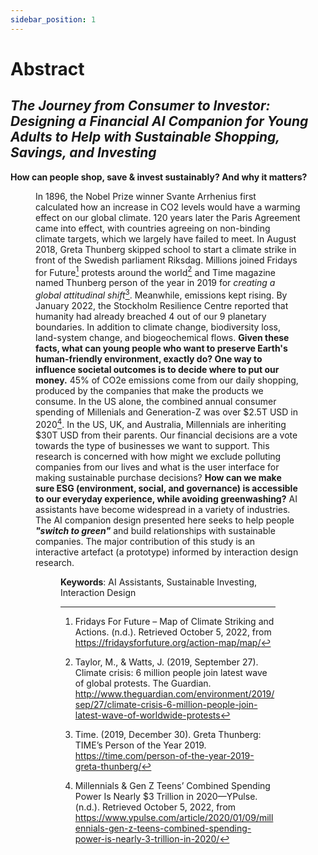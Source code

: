 ```yaml
---
sidebar_position: 1
---
```



# Abstract

## *The Journey from Consumer to Investor: Designing a Financial AI Companion for Young Adults to Help with Sustainable Shopping, Savings, and Investing*

 **How can people shop, save & invest sustainably? And why it matters?** 

<Figure caption="Climate protest in Geneva on 27th September, 2019" src={Geneve} refURL="https://commons.wikimedia.org/wiki/File:Gr%C3%A8veClimatGen%C3%A8ve-27sept2019-041-RuesBasses.jpg" refTitle="Wikimedia Commons" />

In 1896, the Nobel Prize winner Svante Arrhenius first calculated how an increase in CO2 levels would have a warming effect on our global climate. 120 years later the Paris Agreement came into effect, with countries agreeing on non-binding climate targets, which we largely have failed to meet. In August 2018, Greta Thunberg skipped school to start a climate strike in front of the Swedish parliament Riksdag. Millions joined Fridays for Future[^3] protests around the world[^1] and Time magazine named Thunberg person of the year in 2019 for *creating a global attitudinal shift*[^2]. Meanwhile, emissions kept rising. By January 2022, the Stockholm Resilience Centre reported that humanity had already breached 4 out of our 9 planetary boundaries. In addition to climate change, biodiversity loss, land-system change, and biogeochemical flows. **Given these facts, what can young people who want to preserve Earth's human-friendly environment, exactly do? One way to influence societal outcomes is to decide where to put our money.** 45% of CO2e emissions come from our daily shopping, produced by the companies that make the products we consume. In the US alone, the combined annual consumer spending of Millenials and Generation-Z was over $2.5T USD in 2020[^4]. In the US, UK, and Australia, Millennials are inheriting $30T USD from their parents. Our financial decisions are a vote towards the type of businesses we want to support. This research is concerned with how might we exclude polluting companies from our lives and what is the user interface for making sustainable purchase decisions? **How can we make sure ESG (environment, social, and governance) is accessible to our everyday experience, while avoiding greenwashing?** AI assistants have become widespread in a variety of industries. The AI companion design presented here seeks to help people ***"switch to green"*** and build relationships with sustainable companies. The major contribution of this study is an interactive artefact (a prototype) informed by interaction design research.

<Figure caption="Planetary Boundaries" src={Boundaries} refURL="https://www.stockholmresilience.org/research/planetary-boundaries.html" refTitle="J. Lokrantz/Azote based on Steffen et al. 2015" />

**Keywords**: 
AI Assistants, Sustainable Investing, Interaction Design


[^1]: Taylor, M., & Watts, J. (2019, September 27). Climate crisis: 6 million people join latest wave of global protests. The Guardian. http://www.theguardian.com/environment/2019/sep/27/climate-crisis-6-million-people-join-latest-wave-of-worldwide-protests

[^2]: Time. (2019, December 30). Greta Thunberg: TIME’s Person of the Year 2019. https://time.com/person-of-the-year-2019-greta-thunberg/

[^3]: Fridays For Future – Map of Climate Striking and Actions. (n.d.). Retrieved October 5, 2022, from https://fridaysforfuture.org/action-map/map/

[^4]: Millennials & Gen Z Teens’ Combined Spending Power Is Nearly $3 Trillion in 2020—YPulse. (n.d.). Retrieved October 5, 2022, from https://www.ypulse.com/article/2020/01/09/millennials-gen-z-teens-combined-spending-power-is-nearly-3-trillion-in-2020/

[^5]: Top 100 Largest Sovereign Wealth Fund Rankings by Total Assets—SWFI. (n.d.). Retrieved October 5, 2022, from https://www.swfinstitute.org/fund-rankings/sovereign-wealth-fund

[^6]: Fink, L. (2020). Larry Fink’s Letter to CEOs. BlackRock. https://www.blackrock.com/corporate/investor-relations/larry-fink-ceo-letter

[^7]: Washington Post, 2022

[^8]: Rocky ride ahead for Norway’s $1.2 trillion wealth fund | Reuters. (n.d.). Retrieved October 5, 2022, from https://www.reuters.com/world/europe/norway-sovereign-wealth-fund-ceo-warns-rocky-ride-ahead-2022-05-03/

[^9]: FirstInsight, 2020

[^10]: Turits, 2018


